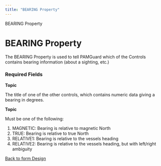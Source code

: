 ```yaml
---
title: "BEARING Property"
---
```

 BEARING Property  

BEARING Property
================

The BEARING Property is used to tell PAMGuard which of the Controls contains bearing information (about a sighting, etc.)

### Required Fields

**Topic**

The title of one of the other controls, which contains numeric data giving a bearing in degrees.

**Topic**

Must be one of the following:

1.  MAGNETIC: Bearing is relative to magnetic North
2.  TRUE: Bearing is relative to true North
3.  RELATIVE1: Bearing is relative to the vessels heading
4.  RELATIVE2: Bearing is relative to the vessels heading, but with left/right ambiguity

  
  

[Back to form Design](./designingForms.html)